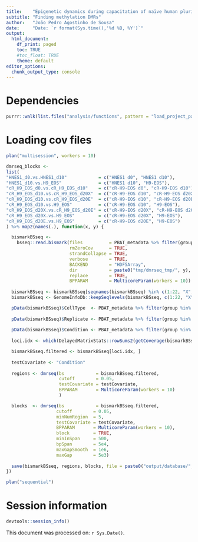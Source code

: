 ```yaml
---
title:    "Epigenetic dynamics during capacitation of naïve human pluripotent stem cells"
subtitle: "Finding methylation DMRs"
author:   "João Pedro Agostinho de Sousa"
date:     "Date: `r format(Sys.time(),'%d %B, %Y')`"
output:
  html_document:
    df_print: paged
    toc: TRUE
    #toc_float: TRUE
    theme: default
editor_options:
  chunk_output_type: console
---
```


# Dependencies
```r

purrr::walk(list.files("analysis/functions", pattern = "load_project_packages", full.names = T), source)

```

# Loading cov files
```r

plan("multisession", workers = 10)

dmrseq_blocks <- 
list(
"HNES1_d0.vs.HNES1_d10"            = c("HNES1 d0", "HNES1 d10"),
"HNES1_d10.vs.H9_EOS"              = c("HNES1 d10", "H9-EOS"),
"cR_H9_EOS_d0.vs.cR_H9_EOS_d10"    = c("cR-H9-EOS d0", "cR-H9-EOS d10"),
"cR_H9_EOS_d10.vs.cR_H9_EOS_d20X"  = c("cR-H9-EOS d10", "cR-H9-EOS d20X"),
"cR_H9_EOS_d10.vs.cR_H9_EOS_d20E"  = c("cR-H9-EOS d10", "cR-H9-EOS d20E"),
"cR_H9_EOS_d10.vs.H9_EOS"          = c("cR-H9-EOS d10", "H9-EOS"),
"cR_H9_EOS_d20X.vs.cR_H9_EOS_d20E" = c("cR-H9-EOS d20X", "cR-H9-EOS d20E"),
"cR_H9_EOS_d20X.vs.H9_EOS"         = c("cR-H9-EOS d20X", "H9-EOS"),
"cR_H9_EOS_d20E.vs.H9_EOS"         = c("cR-H9-EOS d20E", "H9-EOS")
) %>% map2(names(.), function(x, y) {

  bismarkBSseq <- 
    bsseq::read.bismark(files          = PBAT_metadata %>% filter(group %in% x) %>% arrange(cell, day, replicate) %>% pull(file) %>% unlist,
                        rmZeroCov      = TRUE,
                        strandCollapse = TRUE,
                        verbose        = TRUE, 
                        BACKEND        = "HDF5Array",
                        dir            = paste0("tmp/dmrseq_tmp/", y),
                        replace        = TRUE,
                        BPPARAM        = MulticoreParam(workers = 10))
  
  bismarkBSseq <- bismarkBSseq[seqnames(bismarkBSseq) %in% c(1:22, "X", "Y")]
  bismarkBSseq <- GenomeInfoDb::keepSeqlevels(bismarkBSseq, c(1:22, "X", "Y"), pruning.mode = c("coarse")) 

  pData(bismarkBSseq)$CellType  <- PBAT_metadata %>% filter(group %in% x) %>% arrange(cell, day, replicate) %>% pull(cell) %>% as.character() %>% unique %>% .[[1]]
  
  pData(bismarkBSseq)$Replicate <- PBAT_metadata %>% filter(group %in% x) %>% arrange(cell, day, replicate) %>% pull(replicate) %>% as.numeric()
  
  pData(bismarkBSseq)$Condition <- PBAT_metadata %>% filter(group %in% x) %>% arrange(cell, day, replicate) %>% pull(day) %>% as.character
  
  loci.idx <- which(DelayedMatrixStats::rowSums2(getCoverage(bismarkBSseq, type = "Cov") == 0) == 0)

  bismarkBSseq.filtered <- bismarkBSseq[loci.idx, ]
  
  testCovariate <- "Condition"
  
  regions <- dmrseq(bs            = bismarkBSseq.filtered,
                    cutoff        = 0.05,
                    testCovariate = testCovariate,
                    BPPARAM       = MulticoreParam(workers = 10)
                    )

  blocks  <- dmrseq(bs            = bismarkBSseq.filtered,
                   cutoff        = 0.05,
                   minNumRegion  = 5,
                   testCovariate = testCovariate,
                   BPPARAM       = MulticoreParam(workers = 10),
                   block         = TRUE,
                   minInSpan     = 500,
                   bpSpan        = 5e4,
                   maxGapSmooth  = 1e6,
                   maxGap        = 5e3)
  
  save(bismarkBSseq, regions, blocks, file = paste0("output/database/", y, "_DMRs.RData"))
})

plan("sequential")

```

# Session information
```r

devtools::session_info()

```

This document was processed on: `r Sys.Date()`.